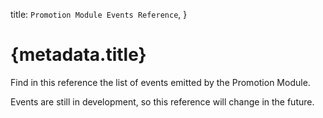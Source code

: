 
  title: `Promotion Module Events Reference`,
}

# {metadata.title}

Find in this reference the list of events emitted by the Promotion Module.

<Note type="soon">

Events are still in development, so this reference will change in the future.

</Note>

<EventsTable />